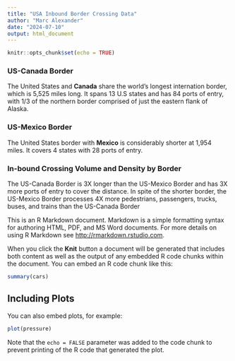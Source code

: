 ```yaml
---
title: "USA Inbound Border Crossing Data"
author: "Marc Alexander"
date: "2024-07-10"
output: html_document
---
```


```r
knitr::opts_chunk$set(echo = TRUE)
```

### US-Canada Border
The United States and **Canada** share the world's longest internation border, which is 5,525 miles long.  It spans 13 U.S states and has 84 ports of entry, with 1/3 of the northern border comprised of just the eastern flank of Alaska.

### US-Mexico Border
The United States border with **Mexico** is considerably shorter at 1,954 miles.  It covers 4 states with 28 ports of entry.  

### In-bound Crossing Volume and Density by Border
The US-Canada Border is 3X longer than the US-Mexico Border and has 3X more ports of entry to cover the distance.  In spite of the shorter border, the US-Mexico Border processes 4X more pedestrians, passengers, trucks, buses, and trains than the US-Canada Border

This is an R Markdown document. Markdown is a simple formatting syntax for authoring HTML, PDF, and MS Word documents. For more details on using R Markdown see <http://rmarkdown.rstudio.com>.

When you click the **Knit** button a document will be generated that includes both content as well as the output of any embedded R code chunks within the document. You can embed an R code chunk like this:

```r
summary(cars)
```

## Including Plots

You can also embed plots, for example:

```r
plot(pressure)
```

Note that the `echo = FALSE` parameter was added to the code chunk to prevent printing of the R code that generated the plot.
